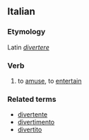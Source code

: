 ==Italian==
===Etymology===
Latin ''[[divertere]]''
===Verb===

# to [[amuse]], to [[entertain]]

===Related terms===
*[[divertente]]
*[[divertimento]]
*[[divertito]]